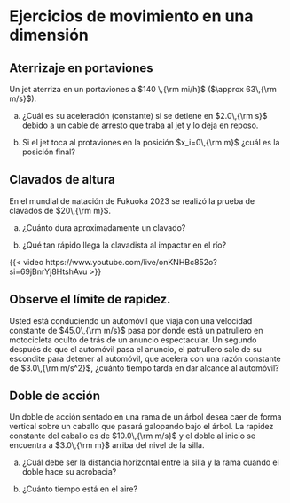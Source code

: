 # Ejercicios de movimiento en una dimensión

::: {.callout-tip appearance="simple" icon=false collapse="false"}
## Aterrizaje en portaviones
Un jet aterriza en un portaviones a $140 \,{\rm mi/h}$ ($\approx 63\,{\rm m/s}$).

a. ¿Cuál es su aceleración (constante) si se detiene en $2.0\,{\rm s}$ debido a un cable de arresto que traba al jet y lo deja en reposo.

b. Si el jet toca al protaviones en la posición $x_i=0\,{\rm m}$ ¿cuál es la posición final?

:::



::: {.callout-tip appearance="simple" icon=false collapse="false"}
## Clavados de altura
En el mundial de natación de Fukuoka 2023 se realizó la prueba de clavados de $20\,{\rm m}$.

a. ¿Cuánto dura aproximadamente un clavado?

b. ¿Qué tan rápido llega la clavadista al impactar en el río?

{{< video https://www.youtube.com/live/onKNHBc852o?si=69jBnrYj8HtshAvu >}}
:::


::: {.callout-tip appearance="simple" icon=false collapse="false"}
## Observe el límite de rapidez.
Usted está conduciendo un automóvil que viaja con una velocidad constante de $45.0\,{\rm m/s}$ pasa por donde está un patrullero en motocicleta oculto de trás de un anuncio espectacular. Un segundo después de que el automóvil pasa el anuncio, el patrullero sale de su escondite para detener al automóvil, que acelera con una razón constante de $3.0\,{\rm m/s^2}$, ¿cuánto tiempo tarda en dar alcance al automóvil?

:::

::: {.callout-tip appearance="simple" icon=false collapse="false"}
## Doble de acción
Un doble de acción sentado en una rama de un árbol desea caer de forma vertical sobre un caballo que pasará galopando bajo el árbol. La rapidez constante del caballo es de $10.0\,{\rm m/s}$ y el doble al inicio se encuentra a $3.0\,{\rm m}$ arriba del nivel de la silla.

a. ¿Cuál debe ser la distancia horizontal entre la silla y la rama cuando el doble hace su acrobacia?

b. ¿Cuánto tiempo está en el aire?
:::
